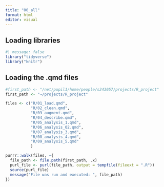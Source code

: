 ```yaml
---
title: "00_all"
format: html
editor: visual
---
```


## Loading libraries

```r
#| message: false
library("tidyverse")
library("knitr")
```

## Loading the .qmd files

```r
#first_path <- "/net/pupil1/home/people/s243057/projects/R_project"
first_path <- "~/projects/R_project"

files <- c("R/01_load.qmd",
           "R/02_clean.qmd",
           "R/03_augment.qmd",
           "R/04_describe.qmd",
           "R/05_analysis_1.qmd",
           "R/06_analysis_02.qmd",
           "R/07_analysis_3.qmd",
           "R/08_analysis_4.qmd",
           "R/09_analysis_5.qmd"
           )

purrr::walk(files, ~{
  file_path <- file.path(first_path, .x)  
  purl_file <- purl(file_path, output = tempfile(fileext = ".R"))
  source(purl_file)
  message("File was run and executed: ", file_path)
})
```
